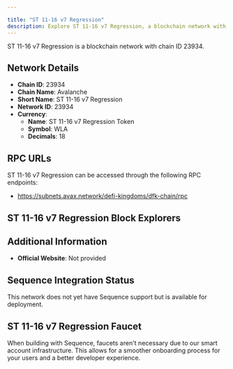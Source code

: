 ```yaml
---

title: "ST 11-16 v7 Regression"
description: Explore ST 11-16 v7 Regression, a blockchain network with chain ID 23934. Learn about its native currency, ST 11-16 v7 Regression Token, and how to interact with the network.
---
```




ST 11-16 v7 Regression is a blockchain network with chain ID 23934.

## Network Details

- **Chain ID**: 23934
- **Chain Name**: Avalanche
- **Short Name**: ST 11-16 v7 Regression
- **Network ID**: 23934
- **Currency**: 
  - **Name**: ST 11-16 v7 Regression Token
  - **Symbol**: WLA
  - **Decimals**: 18

## RPC URLs

ST 11-16 v7 Regression can be accessed through the following RPC endpoints:

- https://subnets.avax.network/defi-kingdoms/dfk-chain/rpc

## ST 11-16 v7 Regression Block Explorers



## Additional Information

- **Official Website**: Not provided

## Sequence Integration Status

This network does not yet have Sequence support but is available for deployment.

## ST 11-16 v7 Regression Faucet

When building with Sequence, faucets aren't necessary due to our smart account infrastructure. This allows for a smoother onboarding process for your users and a better developer experience.
